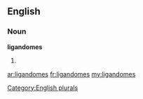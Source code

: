 ==English==

===Noun===
'''ligandomes'''

# {{plural of|[[ligandome]]}}

[[Category:English plurals]]

[[ar:ligandomes]]
[[fr:ligandomes]]
[[my:ligandomes]]